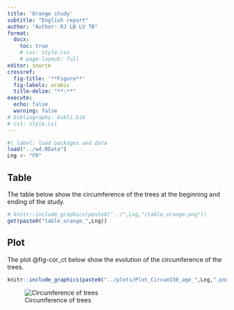 ```yaml
---
title: 'Orange study'
subtitle: "English report"
author: "Author: RJ LB LV TB"
format:  
  docx: 
    toc: true
    # css: style.css
    # page-layout: full
editor: source
crossref:
  fig-title: '**Figure**'
  fig-labels: arabic
  title-delim: "**:**"
execute:
  echo: false
  warning: false
# bibliography: bibli.bib
# csl: style.csl
---
```


```r
#| label: load packages and data
load("../wd.RData")
Lng <- "FR"
```

## Table

The table below show the circumference of the trees at the beginning and ending of the study.
```r
# knitr::include_graphics(paste0("../",Lng,"/table_orange.png"))
get(paste0("table_orange_",Lng))
```


## Plot
The plot @fig-cor_ct below show the evolution of the circumference of the trees.

```r
knitr::include_graphics(paste0("../plots/Plot_Circum150_age_",Lng,".png"))
```
![Circumference of trees](../plots/Plot_Circum150_age_EN.png){#fig-cor_ct}

